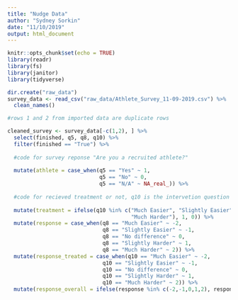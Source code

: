 ```yaml
---
title: "Nudge Data"
author: "Sydney Sorkin"
date: "11/10/2019"
output: html_document
---
```


```r
knitr::opts_chunk$set(echo = TRUE)
library(readr)
library(fs)
library(janitor)
library(tidyverse)
```

```r
dir.create("raw_data")
survey_data <- read_csv("raw_data/Athlete_Survey_11-09-2019.csv") %>% 
  clean_names() 

#rows 1 and 2 from imported data are duplicate rows

cleaned_survey <- survey_data[-c(1,2), ] %>% 
  select(finished, q5, q8, q10) %>% 
  filter(finished == "True") %>% 
  
  #code for survey reponse "Are you a recruited athlete?"
  
  mutate(athlete = case_when(q5 == "Yes" ~ 1,
                             q5 == "No" ~ 0,
                             q5 == "N/A" ~ NA_real_)) %>% 
  
  #code for recieved treatment or not, q10 is the intervetion question
  
  mutate(treatment = ifelse(q10 %in% c("Much Easier", "Slightly Easier", "No difference", "Slightly Harder",
                                       "Much Harder"), 1, 0)) %>% 
  mutate(response = case_when(q8 == "Much Easier" ~ -2,
                              q8 == "Slightly Easier" ~ -1,
                              q8 == "No difference" ~ 0,
                              q8 == "Slightly Harder" ~ 1,
                              q8 == "Much Harder" ~ 2)) %>% 
  mutate(response_treated = case_when(q10 == "Much Easier" ~ -2,
                              q10 == "Slightly Easier" ~ -1,
                              q10 == "No difference" ~ 0,
                              q10 == "Slightly Harder" ~ 1,
                              q10 == "Much Harder" ~ 2)) %>% 
  mutate(response_overall = ifelse(response %in% c(-2,-1,0,1,2), response,response_treated))
  
  




```

